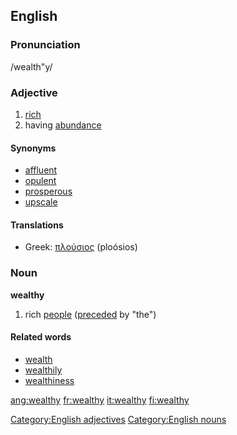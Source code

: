 ==English==

===Pronunciation===
/wealth"y/

===Adjective===
# [[rich]]
# having [[abundance]]

====Synonyms====
* [[affluent]]
* [[opulent]]
* [[prosperous]]
* [[upscale]]

====Translations====
*Greek: [[πλούσιος]] (ploósios)

===Noun===
'''wealthy'''
# rich [[people]] ([[precede]]d by "the")

====Related words====
* [[wealth]]
* [[wealthily]]
* [[wealthiness]]

[[Category:English adjectives]]
[[Category:English nouns]]

[[ang:wealthy]]
[[fr:wealthy]]
[[it:wealthy]]
[[fi:wealthy]]